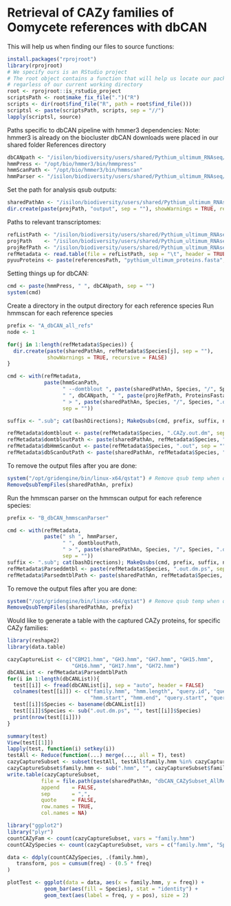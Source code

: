 Retrieval of CAZy families of Oomycete references with dbCAN
============================================================

This will help us when finding our files to source functions:
```r
install.packages("rprojroot")
library(rprojroot)
# We specify ours is an RStudio project
# The root object contains a function that will help us locate our package r files
# regarless of our current working directory
root <- rprojroot::is_rstudio_project
scriptsPath <- root$make_fix_file(".")("R")
scripts <- dir(root$find_file("R", path = root$find_file()))
scriptsl <- paste(scriptsPath, scripts, sep = "//")
lapply(scriptsl, source)
```
Paths specific to dbCAN pipeline with hmmer3 dependencies:
Note: 
hmmer3 is already on the biocluster
dbCAN downloads were placed in our shared folder References directory
```r
dbCANpath <- "/isilon/biodiversity/users/shared/Pythium_ultimum_RNAseq/References/CAZyTools/dbCAN-fam-HMMs.txt"
hmmPress <- "/opt/bio/hmmer3/bin/hmmpress"
hmmScanPath <- "/opt/bio/hmmer3/bin/hmmscan"
hmmParser <- "/isilon/biodiversity/users/shared/Pythium_ultimum_RNAseq/References/CAZyTools/hmmscan-parser.sh"
```


Set the path for analysis qsub outputs:
```r
sharedPathAn <- "/isilon/biodiversity/users/shared/Pythium_ultimum_RNAseq/CAZy_prediction_test/output/"
dir.create(paste(projPath, "output", sep = ""), showWarnings = TRUE, recursive = FALSE)
```

Paths to relevant transcriptomes:
```r
refListPath <- "/isilon/biodiversity/users/shared/Pythium_ultimum_RNAseq/CAZy_prediction_test/List_ReferenceProteinsFasta.txt"
projPath    <- "/isilon/biodiversity/users/shared/Pythium_ultimum_RNAseq/CAZy_prediction_test/"
projRefPath <- "/isilon/biodiversity/users/shared/Pythium_ultimum_RNAseq/CAZy_prediction_test/referenceTranscriptomes/"
refMetadata <- read.table(file = refListPath, sep = "\t", header = TRUE, stringsAsFactors = FALSE)
pyuuProteins <- paste(referencesPath, "pythium_ultimum_proteins.fasta", sep = "")
```
Setting things up for dbCAN:
```r
cmd <- paste(hmmPress, " ", dbCANpath, sep = "")
system(cmd)
```

Create a directory in the output directory for each reference species 
Run hmmscan for each reference species
```r
prefix <- "A_dbCAN_all_refs"
node <- 1

for(j in 1:length(refMetadata$Species)) {
  dir.create(paste(sharedPathAn, refMetadata$Species[j], sep = ""),
             showWarnings = TRUE, recursive = FALSE)
}

cmd <- with(refMetadata,
            paste(hmmScanPath,
                  " --domtblout ", paste(sharedPathAn, Species, "/", Species, ".CAZy.out.dm", sep = ""),
                  " ", dbCANpath, " ", paste(projRefPath, ProteinsFasta, sep = ""),
                  " > ", paste(sharedPathAn, Species, "/", Species, ".out", sep = ""),
                  sep = ""))

suffix <- ".sub"; cat(bashDirections); MakeQsubs(cmd, prefix, suffix, node)

refMetadata$domtblout <- paste(refMetadata$Species, ".CAZy.out.dm", sep = "")
refMetadata$domtbloutPath <- paste(sharedPathAn, refMetadata$Species, "/", refMetadata$domtblout, sep = "")
refMetadata$dbHmmScanOut <- paste(refMetadata$Species, ".out", sep = "")
refMetadata$dbScanOutPath <- paste(sharedPathAn, refMetadata$Species, "/", refMetadata$dbHmmScanOut, sep = "")
```
To remove the output files after you are done:
```r
system("/opt/gridengine/bin/linux-x64/qstat") # Remove qsub temp when qstat returns nothing.
RemoveQsubTempFiles(sharedPathAn, prefix)
```

Run the hmmscan parser on the hmmscan output for each reference species:
```r
prefix <- "B_dbCAN_hmmscanParser"

cmd <- with(refMetadata,
            paste(" sh ", hmmParser,
                  " ", domtbloutPath, 
                  " > ", paste(sharedPathAn, Species, "/", Species, ".out.dm.ps", sep = ""),
                  sep = ""))
suffix <- ".sub"; cat(bashDirections); MakeQsubs(cmd, prefix, suffix, node)
refMetadata$Parseddmtbl <- paste(refMetadata$Species, ".out.dm.ps", sep = "")
refMetadata$ParsedmtblPath <- paste(sharedPathAn, refMetadata$Species, "/", refMetadata$Parseddmtbl, sep = "")
```

To remove the output files after you are done:
```r
system("/opt/gridengine/bin/linux-x64/qstat") # Remove qsub temp when qstat returns nothing.
RemoveQsubTempFiles(sharedPathAn, prefix)
```

Would like to generate a table with the captured CAZy proteins, for specific CAZy families:
```r
library(reshape2)
library(data.table)

cazyCaptureList <- c("CBM21.hmm", "GH3.hmm", "GH7.hmm", "GH15.hmm",
                     "GH16.hmm", "GH17.hmm", "GH72.hmm")
dbCANList <- refMetadata$ParsedmtblPath
for(i in 1:length(dbCANList)){
  test[[i]] <- fread(dbCANList[i], sep = "auto", header = FALSE)
  colnames(test[[i]]) <- c("family.hmm", "hmm.length", "query.id", "query.length", "e.val",
                           "hmm.start", "hmm.end", "query.start", "query.end", "coverage")
  test[[i]]$Species <- basename(dbCANList[i])
  test[[i]]$Species <- sub(".out.dm.ps", "", test[[i]]$Species)
  print(nrow(test[[i]]))
}

summary(test)
View(test[[1]])
lapply(test, function(i) setkey(i))
testAll <- Reduce(function(...) merge(..., all = T), test)
cazyCaptureSubset <- subset(testAll, testAll$family.hmm %in% cazyCaptureList)
cazyCaptureSubset$family.hmm <- sub(".hmm", "", cazyCaptureSubset$family.hmm)
write.table(cazyCaptureSubset, 
           file = file.path(paste(sharedPathAn, "dbCAN_CAZySubset_AllRefs.csv", sep = "")),
           append    = FALSE, 
           sep       = ",",
           quote     = FALSE,
           row.names = TRUE,
           col.names = NA)

library("ggplot2")
library("plyr")
countCAZyFam <- count(cazyCaptureSubset, vars = "family.hmm")
countCAZySpecies <- count(cazyCaptureSubset, vars = c("family.hmm", "Species"))

data <- ddply(countCAZySpecies, .(family.hmm), 
   transform, pos = cumsum(freq) - (0.5 * freq)
)

plotTest <- ggplot(data = data, aes(x = family.hmm, y = freq)) +
            geom_bar(aes(fill = Species), stat = "identity") +
            geom_text(aes(label = freq, y = pos), size = 2)


```
